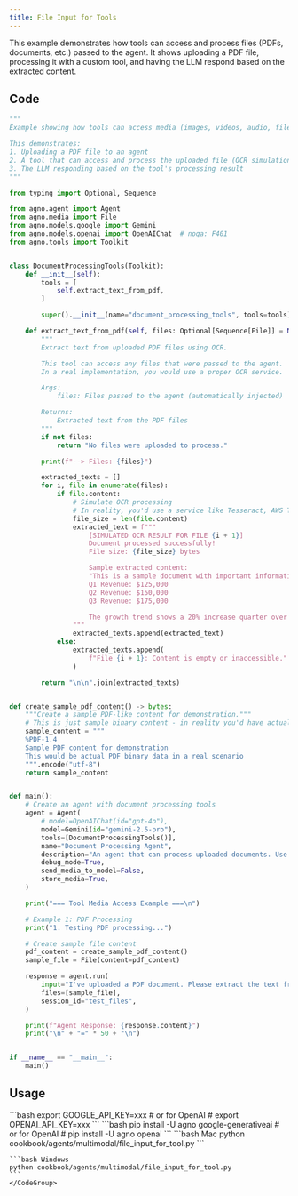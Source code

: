 ```yaml
---
title: File Input for Tools
---
```


This example demonstrates how tools can access and process files (PDFs, documents, etc.) passed to the agent. It shows uploading a PDF file, processing it with a custom tool, and having the LLM respond based on the extracted content.

## Code

```python cookbook/agents/multimodal/file_input_for_tool.py
"""
Example showing how tools can access media (images, videos, audio, files) passed to the agent.

This demonstrates:
1. Uploading a PDF file to an agent
2. A tool that can access and process the uploaded file (OCR simulation)
3. The LLM responding based on the tool's processing result
"""

from typing import Optional, Sequence

from agno.agent import Agent
from agno.media import File
from agno.models.google import Gemini
from agno.models.openai import OpenAIChat  # noqa: F401
from agno.tools import Toolkit


class DocumentProcessingTools(Toolkit):
    def __init__(self):
        tools = [
            self.extract_text_from_pdf,
        ]

        super().__init__(name="document_processing_tools", tools=tools)

    def extract_text_from_pdf(self, files: Optional[Sequence[File]] = None) -> str:
        """
        Extract text from uploaded PDF files using OCR.

        This tool can access any files that were passed to the agent.
        In a real implementation, you would use a proper OCR service.

        Args:
            files: Files passed to the agent (automatically injected)

        Returns:
            Extracted text from the PDF files
        """
        if not files:
            return "No files were uploaded to process."

        print(f"--> Files: {files}")

        extracted_texts = []
        for i, file in enumerate(files):
            if file.content:
                # Simulate OCR processing
                # In reality, you'd use a service like Tesseract, AWS Textract, etc.
                file_size = len(file.content)
                extracted_text = f"""
                    [SIMULATED OCR RESULT FOR FILE {i + 1}]
                    Document processed successfully!
                    File size: {file_size} bytes

                    Sample extracted content:
                    "This is a sample document with important information about quarterly sales figures.
                    Q1 Revenue: $125,000
                    Q2 Revenue: $150,000
                    Q3 Revenue: $175,000

                    The growth trend shows a 20% increase quarter over quarter."
                """
                extracted_texts.append(extracted_text)
            else:
                extracted_texts.append(
                    f"File {i + 1}: Content is empty or inaccessible."
                )

        return "\n\n".join(extracted_texts)


def create_sample_pdf_content() -> bytes:
    """Create a sample PDF-like content for demonstration."""
    # This is just sample binary content - in reality you'd have actual PDF bytes
    sample_content = """
    %PDF-1.4
    Sample PDF content for demonstration
    This would be actual PDF binary data in a real scenario
    """.encode("utf-8")
    return sample_content


def main():
    # Create an agent with document processing tools
    agent = Agent(
        # model=OpenAIChat(id="gpt-4o"),
        model=Gemini(id="gemini-2.5-pro"),
        tools=[DocumentProcessingTools()],
        name="Document Processing Agent",
        description="An agent that can process uploaded documents. Use the tool to extract text from the PDF.",
        debug_mode=True,
        send_media_to_model=False,
        store_media=True,
    )

    print("=== Tool Media Access Example ===\n")

    # Example 1: PDF Processing
    print("1. Testing PDF processing...")

    # Create sample file content
    pdf_content = create_sample_pdf_content()
    sample_file = File(content=pdf_content)

    response = agent.run(
        input="I've uploaded a PDF document. Please extract the text from it and summarize the key financial information.",
        files=[sample_file],
        session_id="test_files",
    )

    print(f"Agent Response: {response.content}")
    print("\n" + "=" * 50 + "\n")


if __name__ == "__main__":
    main()
```

## Usage

<Steps>
  <Snippet file="create-venv-step.mdx" />

  <Step title="Set your API key">
    ```bash
    export GOOGLE_API_KEY=xxx
    # or for OpenAI
    # export OPENAI_API_KEY=xxx
    ```
  </Step>

  <Step title="Install libraries">
    ```bash
    pip install -U agno google-generativeai
    # or for OpenAI
    # pip install -U agno openai
    ```
  </Step>

  <Step title="Run Agent">
    <CodeGroup>
    ```bash Mac
    python cookbook/agents/multimodal/file_input_for_tool.py
    ```
    
    ```bash Windows
    python cookbook/agents/multimodal/file_input_for_tool.py
    ```
    </CodeGroup>
  </Step>
</Steps>

